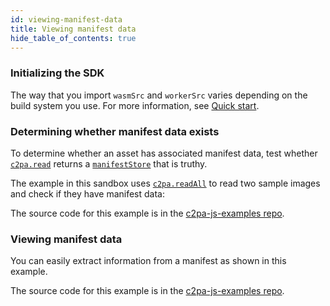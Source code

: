 ```yaml
---
id: viewing-manifest-data
title: Viewing manifest data
hide_table_of_contents: true
---
```



### Initializing the SDK

The way that you import `wasmSrc` and `workerSrc` varies depending on the build system you use. For more information, see [Quick start](../getting-started/quick-start#bringing-in-the-library).

### Determining whether manifest data exists

To determine whether an asset has associated manifest data, test whether [`c2pa.read`](../../js-sdk/api/c2pa.c2pa#methods) returns a [`manifestStore`](../../js-sdk/api/c2pa.c2pareadresult.manifeststore) that is truthy.

The example in this sandbox uses [`c2pa.readAll`](../../js-sdk/api/c2pa.c2pa.readall) to read two sample images and check if they have manifest data:

<Sandbox file="/examples/check-provenance/main.ts" displayType="preview" />

The source code for this example is in the [c2pa-js-examples repo](https://github.com/contentauth/c2pa-js-examples/blob/main/minimal-ts-vite/examples/check-provenance/main.ts).

### Viewing manifest data

You can easily extract information from a manifest as shown in this example.

<Sandbox file="/examples/active-manifest/main.ts" displayType="preview" />

The source code for this example is in the [c2pa-js-examples repo](https://github.com/contentauth/c2pa-js-examples/blob/main/minimal-ts-vite/examples/active-manifest/main.ts).
